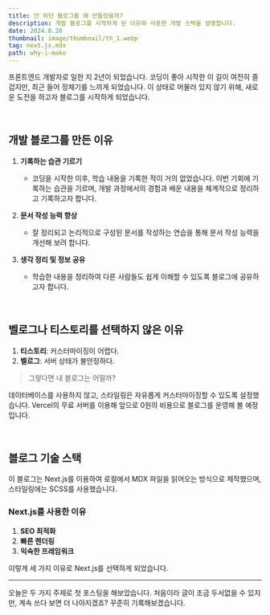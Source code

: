 ```yaml
---
title: 안 하던 블로그를 왜 만들었을까?
description: 개발 블로그를 시작하게 된 이유와 사용한 개발 스택을 설명합니다.
date: 2024.8.26
thumbnail: image/thumbnail/th_1.webp
tag: next.js,mdx
path: why-i-make
---
```


프론트엔드 개발자로 일한 지 2년이 되었습니다. 코딩이 좋아 시작한 이 길이 여전히 즐겁지만, 최근 들어 정체기를 느끼게 되었습니다. 이 상태로 머물러 있지 않기 위해, 새로운 도전을 하고자 블로그를 시작하게 되었습니다.

<br />

## 개발 블로그를 만든 이유

1. **기록하는 습관 기르기**

   - 코딩을 시작한 이후, 학습 내용을 기록한 적이 거의 없었습니다. 이번 기회에 기록하는 습관을 기르며, 개발 과정에서의 경험과 배운 내용을 체계적으로 정리하고 기록하고자 합니다.

2. **문서 작성 능력 향상**

   - 잘 정리되고 논리적으로 구성된 문서를 작성하는 연습을 통해 문서 작성 능력을 개선해 보려 합니다.

3. **생각 정리 및 정보 공유**
   - 학습한 내용을 정리하여 다른 사람들도 쉽게 이해할 수 있도록 블로그에 공유하고자 합니다.

<br />

## 벨로그나 티스토리를 선택하지 않은 이유

1. **티스토리**: 커스터마이징이 어렵다.
2. **벨로그**: 서버 상태가 불안정하다.

> 그렇다면 내 블로그는 어떨까?

데이터베이스를 사용하지 않고, 스타일링은 자유롭게 커스터마이징할 수 있도록 설정했습니다. Vercel의 무료 서버를 이용해 앞으로 0원의 비용으로 블로그를 운영해 볼 예정입니다.

<br />

## 블로그 기술 스택

이 블로그는 Next.js를 이용하여 로컬에서 MDX 파일을 읽어오는 방식으로 제작했으며, 스타일링에는 SCSS를 사용했습니다.

### Next.js를 사용한 이유

1. **SEO 최적화**
2. **빠른 렌더링**
3. **익숙한 프레임워크**

이렇게 세 가지 이유로 Next.js를 선택하게 되었습니다.

<hr />

오늘은 두 가지 주제로 첫 포스팅을 해보았습니다. 처음이라 글이 조금 두서없을 수 있지만, 계속 쓰다 보면 더 나아지겠죠? 꾸준히 기록해보겠습니다.

